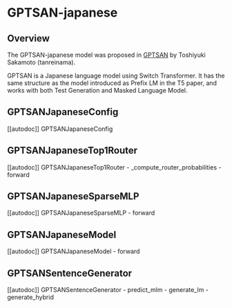 <!--Copyright 2023 The HuggingFace Team. All rights reserved.

Licensed under the Apache License, Version 2.0 (the "License"); you may not use this file except in compliance with
the License. You may obtain a copy of the License at

http://www.apache.org/licenses/LICENSE-2.0

Unless required by applicable law or agreed to in writing, software distributed under the License is distributed on
an "AS IS" BASIS, WITHOUT WARRANTIES OR CONDITIONS OF ANY KIND, either express or implied. See the License for the
specific language governing permissions and limitations under the License.
-->

# GPTSAN-japanese

## Overview

The GPTSAN-japanese model was proposed in [GPTSAN](https://github.com/tanreinama/GPTSAN) by Toshiyuki Sakamoto (tanreinama).
<INSERT SHORT SUMMARY HERE>

GPTSAN is a Japanese language model using Switch Transformer. It has the same structure as the model introduced as Prefix LM in the T5 paper, and works with both Test Generation and Masked Language Model.


## GPTSANJapaneseConfig

[[autodoc]] GPTSANJapaneseConfig

## GPTSANJapaneseTop1Router

[[autodoc]] GPTSANJapaneseTop1Router
    - _compute_router_probabilities
    - forward

## GPTSANJapaneseSparseMLP

[[autodoc]] GPTSANJapaneseSparseMLP
    - forward

## GPTSANJapaneseModel

[[autodoc]] GPTSANJapaneseModel
    - forward

## GPTSANSentenceGenerator

[[autodoc]] GPTSANSentenceGenerator
    - predict_mlm
    - generate_lm
    - generate_hybrid
